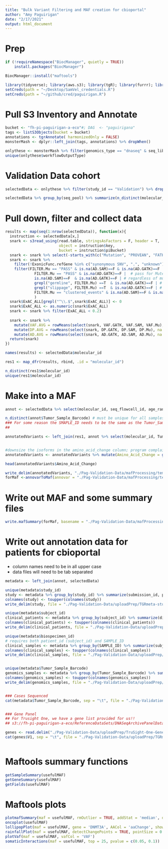 ```yaml
---
title: "Bulk Variant Filtering and MAF creation for cbioportal"
author: "Amy Paguirigan"
date: "2/17/2021"
output: html_document
---
```

# Prep
```r
if (!requireNamespace("BiocManager", quietly = TRUE))
    install.packages("BiocManager")

BiocManager::install("maftools")
```

```r
library(tidyverse); library(aws.s3); library(tgR); library(furrr); library(maftools)
setCreds(path = "~/Desktop/SamVel_credentials.R")
setCreds(path = "~/github/cred/paguirigan.R")
```

# Pull S3 Inventory and Annotate
```r
bucket <- "fh-pi-paguirigan-a-eco"#; DAG  <- "paguirigana"
tags <- listS3Objects(bucket = bucket)
annotations <- tgrAnnotate( harmonizedOnly = FALSE)
monsterMash <- dplyr::left_join(tags, annotations) %>% dropWhen()

onlythese <- monsterMash %>% filter(genomics_type == "dnaseq" & seq_libtype == "one" & workflowName == "ITH_HALO_CARD" & workflowOutputType == "consensusVariants"  ) %>% dropWhen()
unique(onlythese$workflowOutputType)
```

# Validation Data cohort
```r
selectedData <- onlythese %>% filter(study_id == "Validation") %>% dropWhen()

selectedData %>% group_by(seq_pool) %>% summarize(n_distinct(molecular_id))
```

# Pull down, filter and collect data
```r
results <- map(seq(1:nrow(selectedData)), function(x){
  instruction <- selectedData[x,]
  snark <- s3read_using(read.table, stringsAsFactors = F, header = T, 
                        object = instruction$key, 
                        bucket = instruction$piBucket)
  snark <- snark %>% select(-starts_with(c("Mutation", "PROVEAN", "FATHMM", "Meta", "M.CAP", "MutPred", "fathmm", "Eigen", "integrated", "GERP", "phylo", "phast", "SIFT", "LRT", "SiPhy", "GenoCanyon", "GTex")))
  snark <- snark %>% 
    filter(!ExonicFunc.refGene %in% c("synonymous SNV", ".", "unknown")) %>%
    filter(FILTER.Mu == "PASS" & is.na(AD.SAM)==F & is.na(AD.GATK)==F |  # all three callers
             FILTER.Mu == "PASS" & is.na(AD.GATK)==F |  # pass for Mutect, and called by GATK too - NPM1 falls here
             is.na(AD.SAM)==F  & is.na(AD.GATK)==F | # regardless of mutect, if called by both others
             grepl("germline", FILTER.Mu) ==T  & is.na(AD.GATK)==F | # GATK, and germline, any samtools
             grepl("slippage", FILTER.Mu) ==T  & is.na(AD.GATK)==F | # GATK, and contains slippage filter for Mutect, any samtools
             FILTER.Mu == "clustered_events" & is.na(AD.SAM)==F & is.na(AD.GATK)==F # Mutect clustered events, and both other callers
             ) 
  snark$ExAC_ALL[grepl("^\\.$",snark$ExAC_ALL)] <- 0
  snark$ExAC_ALL <- as.numeric(snark$ExAC_ALL)
  snark <- snark %>% filter(ExAC_ALL < 0.2) 
  
  snark <- snark %>% 
    mutate(VAF.AVG = rowMeans(select(snark, VAF.GATK, VAF.SAM, VAF.Mu), na.rm = T)) %>% 
    mutate(DP.AVG = rowMeans(select(snark, DP.GATK, DP.SAM, DP.Mu), na.rm = T)) %>% 
    mutate(AD.AVG = rowMeans(select(snark, AD.GATK, AD.SAM, AD.Mu), na.rm = T))
  return(snark)
}) 

names(results) <- selectedData$molecular_id

res1 <- map_dfr(results, rbind, .id = "molecular_id")

n_distinct(res1$molecular_id)
unique(res1$molecular_id)
```

# Make into a MAF
```r
annot <- selectedData %>% select(molecular_id, seq_flowcell_id, age_range, tissue_type, seq_pool, study_id, subject_id, biospecimen_id, assay_material_id) %>% mutate(Tumor_Sample_Barcode = paste(molecular_id, biospecimen_id, sep = "-"), SAMPLE_ID = paste(molecular_id, biospecimen_id, sep = "-"))

n_distinct(annot$Tumor_Sample_Barcode) # must be unique for all samples!!
### For some reason the SMAPLE_ID needs to be the same as the Tumor_Sample_Barcode for mutation data.  Why they called this something different appears to be a TCGA artifact, but for now it's just the way it is.  
## 

annotatedVariants <- left_join(res1, annot %>% select(molecular_id, Tumor_Sample_Barcode, SAMPLE_ID))


#downsize the isoforms in the amino_acid_change column; program complains about an unexpected 'p' character
annotatedVariants <- annotatedVariants %>% mutate(Amino_Acid_Change = gsub(":p.*$", "", AAChange.refGene))

head(annotatedVariants$Amino_Acid_Change)

write_delim(annotatedVariants, "./Pag-Validation-Data/mafProcessing/temp.txt", delim = "\t")
forMaf <-annovarToMaf(annovar = "./Pag-Validation-Data/mafProcessing/temp.txt", Center = "FredHutch", refBuild = "hg38", MAFobj = T, sampleAnno = annot)

```

# Write out MAF and some summary files
```r
write.mafSummary(forMaf, basename = "./Pag-Validation-Data/mafProcessing/pag-validation") #this writes out the maf, the summaries, and all other metadata files
```


# Write out annotation data for patients for cbioportal
- column names need to be in all upper case
- data files will need to be tab separated
```r
metadata <- left_join(annot, selectedData)

unique(metadata$study_id)
study <- metadata %>% group_by(study_id) %>% summarize(submission_id, protocol, protocol_org) %>% unique()
colnames(study) <- toupper(colnames(study))
write_delim(study, file = "./Pag-Validation-Data/uploadPrep/TGRmeta-study.txt", delim = "\t", na = "[Not Available]")

unique(metadata$subject_id)
clinical_patients <- metadata %>% group_by(subject_id) %>% summarize(diagnosis, subtype, sex, race ) %>% unique() %>% rename("patient_id"="subject_id")
colnames(clinical_patients) <- toupper(colnames(clinical_patients))
write_delim(clinical_patients, file = "./Pag-Validation-Data/uploadPrep/TGRmeta-clinical_patients.txt", delim = "\t", na = "[Not Available]")

unique(metadata$biospecimen_id)
# requires both patient_id (subject_id) and SAMPLE_ID
clinical_samples <- metadata %>% group_by(SAMPLE_ID) %>% summarize(subject_id, collection_event, collection_type, tissue_type_origin, cell_line_id) %>% unique() %>% rename("patient_id"="subject_id")
colnames(clinical_samples) <- toupper(colnames(clinical_samples))
write_delim(clinical_samples, file = "./Pag-Validation-Data/uploadPrep/TGRmeta-clinical_samples.txt", delim = "\t",na = "[Not Available]")


unique(metadata$Tumor_Sample_Barcode)
genomics_samples <- metadata %>% group_by(Tumor_Sample_Barcode) %>% summarize(genomics_type, seq_flowcell_id, seq_libtype, seq_pool) %>% unique()
colnames(genomics_samples) <- toupper(colnames(genomics_samples))
write_delim(genomics_samples, file = "./Pag-Validation-Data/uploadPrep/TGRmeta-genomics_samples.txt", delim = "\t",na = "[Not Available]")


### Cases Sequenced
cat(metadata$Tumor_Sample_Barcode, sep = "\t", file = "./Pag-Validation-Data/uploadPrep/TGRmeta-cases-sequenced.txt")


### Gene Panel
## For Trusight One, we have a gene list provided for us!!
## s3://fh-pi-paguirigan-a-eco/ReferenceDataSets/DNASeqArchivePanelData/TruSightOne/TruSight-One-Gene-List-May-2014.txt

genes <- read.delim("./Pag-Validation-Data/uploadPrep/TruSight-One-Gene-List-May-2014.txt", header = F)
cat(genes$V1, sep = "\t", file = "./Pag-Validation-Data/uploadPrep/TGRmeta-tabsepGeneList.txt")

```



```r


```




# Maftools summary functions
```r
getSampleSummary(usefulMAF)
getGeneSummary(usefulMAF)
getFields(usefulMAF)

```

# Maftools plots
```r
plotmafSummary(maf = usefulMAF, rmOutlier = TRUE, addStat = 'median', dashboard = TRUE, titvRaw = FALSE)
oncoplot(usefulMAF)
lollipopPlot(maf = usefulMAF, gene = 'DNMT3A', AACol = 'aaChange', showMutationRate = TRUE)
rainfallPlot(maf = usefulMAF, detectChangePoints = TRUE, pointSize = 0.4)
plotVaf(maf = usefulMAF, vafCol = 'VAF')
somaticInteractions(maf = usefulMAF, top = 25, pvalue = c(0.05, 0.1))
```


